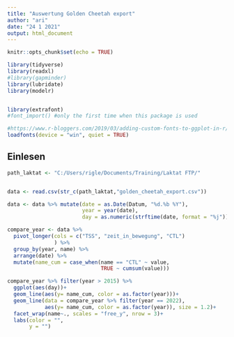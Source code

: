 ```yaml
---
title: "Auswertung Golden Cheetah export"
author: "ari"
date: "24 1 2021"
output: html_document
---
```


```r
knitr::opts_chunk$set(echo = TRUE)
```

```r
library(tidyverse)
library(readxl)
#library(gapminder)
library(lubridate)
library(modelr)


library(extrafont)
#font_import() #only the first time when this package is used
```
```r
#https://www.r-bloggers.com/2019/03/adding-custom-fonts-to-ggplot-in-r/
loadfonts(device = "win", quiet = TRUE)

```


## Einlesen



```r

path_laktat <- "C:/Users/rigle/Documents/Training/Laktat FTP/"


data <- read.csv(str_c(path_laktat,"golden_cheetah_export.csv"))

data <- data %>% mutate(date = as.Date(Datum, "%d.%b %Y"),
                        year = year(date),
                        day = as.numeric(strftime(date, format = "%j")))
```

```r
compare_year <- data %>% 
  pivot_longer(cols = c("TSS", "zeit_in_bewegung", "CTL")
               ) %>%
  group_by(year, name) %>%
  arrange(date) %>%
  mutate(name_cum = case_when(name == "CTL" ~ value,
                              TRUE ~ cumsum(value))) 

compare_year %>% filter(year > 2015) %>%
  ggplot(aes(day))+
  geom_line(aes(y= name_cum, color = as.factor(year)))+
  geom_line(data = compare_year %>% filter(year == 2022),
            aes(y= name_cum, color = as.factor(year)), size = 1.2)+
  facet_wrap(name~., scales = "free_y", nrow = 3)+
  labs(color = "",
       y = "")
```




